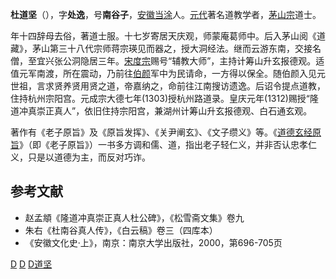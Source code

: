 '''杜道坚'''（{{bd|1237年||1318年}}），字'''处逸'''，号'''南谷子'''，[[安徽|安徽]][[当涂|当涂]]人。[[元代|元代]]著名道教学者，[[茅山宗|茅山宗]]道士。

年十四辞母去俗，著道士服。十七岁寄居天庆观，师蒙庵葛师中。后入茅山阅《道藏》，茅山第三十八代宗师蒋宗瑛见而器之，授大洞经法。继而云游东南，交接名僧，至宜兴张公洞隐居三年。[[宋度宗|宋度宗]]赐号“辅教大师”，主持计筹山升玄报德观。适值元军南渡，所在震动，乃前往[[伯顏_(八鄰部)|伯颜]]军中为民请命，一方得以保全。随伯颜入见元世祖，言求贤养贤用贤之道，帝嘉纳之，命前往江南搜访遗逸。后诏令提点道教，住持杭州宗阳宫。元成宗大德七年(1303)授杭州路道录。皇庆元年(1312)赐授“隆道冲真崇正真人”，依旧住持宗阳宫，兼湖州计筹山升玄报德观、白石通玄观。

著作有《老子原旨》及《原旨发挥》、《关尹阐玄》、《文子缵义》等。《[[道德玄经原旨|道德玄经原旨]]》（即《老子原旨》）一书多方调和儒、道，指出老子轻仁义，并非否认忠孝仁义，只是以道德为主，而反对巧诈。

== 参考文献 ==
* 赵孟頫《隆道冲真崇正真人杜公碑》，《松雪斋文集》卷九
* 朱右《杜南谷真人传》，《白云稿》卷三（四库本）
* 《安徽文化史·上》，南京：南京大学出版社，2000，第696-705页

[[Category:元朝道士|D]]
[[Category:当涂人|D]]
[[Category:杜姓|D道坚]]